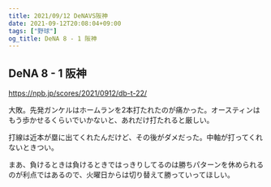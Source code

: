 ```yaml
---
title: 2021/09/12 DeNAVS阪神
date: 2021-09-12T20:08:04+09:00
tags: ["野球"]
og_title: DeNA 8 - 1 阪神
---
```


## DeNA 8 - 1 阪神

https://npb.jp/scores/2021/0912/db-t-22/


大敗。先発ガンケルはホームランを2本打たれたのが痛かった。オースティンはもう歩かせるくらいでいかないと、あれだけ打たれると厳しい。

打線は近本が塁に出てくれたんだけど、その後がダメだった。中軸が打ってくれないときつい。

まあ、負けるときは負けるときではっきりしてるのは勝ちパターンを休められるのが利点ではあるので、火曜日からは切り替えて勝っていってほしい。